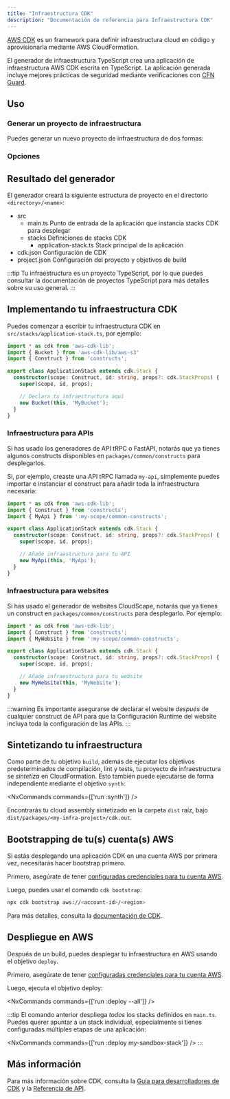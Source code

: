 ```yaml
---
title: "Infraestructura CDK"
description: "Documentación de referencia para Infraestructura CDK"
---
```





[AWS CDK](https://docs.aws.amazon.com/cdk/v2/guide/home.html) es un framework para definir infraestructura cloud en código y aprovisionarla mediante AWS CloudFormation.

El generador de infraestructura TypeScript crea una aplicación de infraestructura AWS CDK escrita en TypeScript. La aplicación generada incluye mejores prácticas de seguridad mediante verificaciones con [CFN Guard](https://docs.aws.amazon.com/cfn-guard/latest/ug/what-is-guard.html).

## Uso

### Generar un proyecto de infraestructura

Puedes generar un nuevo proyecto de infraestructura de dos formas:

<RunGenerator generator="ts#infra" />

### Opciones

<GeneratorParameters schema={schema} />

## Resultado del generador

El generador creará la siguiente estructura de proyecto en el directorio `<directory>/<name>`:

<FileTree>

  - src
    - main.ts Punto de entrada de la aplicación que instancia stacks CDK para desplegar
    - stacks Definiciones de stacks CDK
      - application-stack.ts Stack principal de la aplicación
  - cdk.json Configuración de CDK
  - project.json Configuración del proyecto y objetivos de build

</FileTree>

:::tip
Tu infraestructura es un proyecto TypeScript, por lo que puedes consultar la <Link path="guides/typescript-project">documentación de proyectos TypeScript</Link> para más detalles sobre su uso general.
:::

## Implementando tu infraestructura CDK

Puedes comenzar a escribir tu infraestructura CDK en `src/stacks/application-stack.ts`, por ejemplo:

```ts title="src/stacks/application-stack.ts" {9-10}
import * as cdk from 'aws-cdk-lib';
import { Bucket } from 'aws-cdk-lib/aws-s3'
import { Construct } from 'constructs';

export class ApplicationStack extends cdk.Stack {
  constructor(scope: Construct, id: string, props?: cdk.StackProps) {
    super(scope, id, props);

    // Declara tu infraestructura aquí
    new Bucket(this, 'MyBucket');
  }
}
```

### Infraestructura para APIs

Si has usado los generadores de <Link path="guides/trpc">API tRPC</Link> o <Link path="guides/fastapi">FastAPI</Link>, notarás que ya tienes algunos constructs disponibles en `packages/common/constructs` para desplegarlos.

Si, por ejemplo, creaste una API tRPC llamada `my-api`, simplemente puedes importar e instanciar el construct para añadir toda la infraestructura necesaria:

```ts title="src/stacks/application-stack.ts" {3, 9-10}
import * as cdk from 'aws-cdk-lib';
import { Construct } from 'constructs';
import { MyApi } from ':my-scope/common-constructs';

export class ApplicationStack extends cdk.Stack {
  constructor(scope: Construct, id: string, props?: cdk.StackProps) {
    super(scope, id, props);

    // Añade infraestructura para tu API
    new MyApi(this, 'MyApi');
  }
}
```

### Infraestructura para websites

Si has usado el generador de <Link path="guides/cloudscape-website">websites CloudScape</Link>, notarás que ya tienes un construct en `packages/common/constructs` para desplegarlo. Por ejemplo:

```ts title="src/stacks/application-stack.ts" {3, 9-10}
import * as cdk from 'aws-cdk-lib';
import { Construct } from 'constructs';
import { MyWebsite } from ':my-scope/common-constructs';

export class ApplicationStack extends cdk.Stack {
  constructor(scope: Construct, id: string, props?: cdk.StackProps) {
    super(scope, id, props);

    // Añade infraestructura para tu website
    new MyWebsite(this, 'MyWebsite');
  }
}
```

:::warning
Es importante asegurarse de declarar el website _después_ de cualquier construct de API para que la <Link path="guides/cloudscape-website#runtime-configuration">Configuración Runtime</Link> del website incluya toda la configuración de las APIs.
:::

## Sintetizando tu infraestructura

Como parte de tu objetivo `build`, además de ejecutar los <Link path="guides/typescript-project#building">objetivos predeterminados de compilación, lint y tests</Link>, tu proyecto de infraestructura se _sintetiza_ en CloudFormation. Esto también puede ejecutarse de forma independiente mediante el objetivo `synth`:

<NxCommands commands={['run <my-infra>:synth']} />

Encontrarás tu cloud assembly sintetizado en la carpeta `dist` raíz, bajo `dist/packages/<my-infra-project>/cdk.out`.

## Bootstrapping de tu(s) cuenta(s) AWS

Si estás desplegando una aplicación CDK en una cuenta AWS por primera vez, necesitarás hacer bootstrap primero.

Primero, asegúrate de tener [configuradas credenciales para tu cuenta AWS](https://docs.aws.amazon.com/sdkref/latest/guide/access.html).

Luego, puedes usar el comando `cdk bootstrap`:

```bash
npx cdk bootstrap aws://<account-id>/<region>
```

Para más detalles, consulta la [documentación de CDK](https://docs.aws.amazon.com/cdk/v2/guide/bootstrapping-env.html).

## Despliegue en AWS

Después de un build, puedes desplegar tu infraestructura en AWS usando el objetivo `deploy`.

Primero, asegúrate de tener [configuradas credenciales para tu cuenta AWS](https://docs.aws.amazon.com/sdkref/latest/guide/access.html).

Luego, ejecuta el objetivo deploy:

<NxCommands commands={['run <my-infra>:deploy --all']} />

:::tip
El comando anterior despliega _todos_ los stacks definidos en `main.ts`. Puedes querer apuntar a un stack individual, especialmente si tienes configuradas múltiples etapas de una aplicación:

<NxCommands commands={['run <my-infra>:deploy my-sandbox-stack']} />
:::

## Más información

Para más información sobre CDK, consulta la [Guía para desarrolladores de CDK](https://docs.aws.amazon.com/cdk/v2/guide/core_concepts.html) y la [Referencia de API](https://docs.aws.amazon.com/cdk/api/v2/docs/aws-construct-library.html).